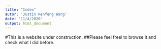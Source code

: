 ---
title: "Index"
autor: 'Justin Renfeng Wang'
date: '11/4/2020'
output: html_document
---

#This is a website under construction. 
##Please feel freel to browse it and check what I did before.

